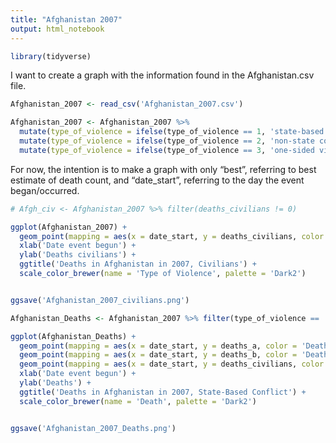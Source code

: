 ```yaml
---
title: "Afghanistan 2007"
output: html_notebook
---
```

```r
library(tidyverse)
```
I want to create a graph with the information found in the Afghanistan.csv file.
```r
Afghanistan_2007 <- read_csv('Afghanistan_2007.csv')
```


```r
Afghanistan_2007 <- Afghanistan_2007 %>%
  mutate(type_of_violence = ifelse(type_of_violence == 1, 'state-based conflict', type_of_violence)) %>%
  mutate(type_of_violence = ifelse(type_of_violence == 2, 'non-state conflict', type_of_violence)) %>%
  mutate(type_of_violence = ifelse(type_of_violence == 3, 'one-sided violence', type_of_violence))
```

For now, the intention is to make a graph with only "best", referring to best estimate of death count, and "date_start", referring to the day the event began/occurred.
```r
# Afgh_civ <- Afghanistan_2007 %>% filter(deaths_civilians != 0)

ggplot(Afghanistan_2007) +
  geom_point(mapping = aes(x = date_start, y = deaths_civilians, color = type_of_violence), size = .6) +
  xlab('Date event begun') +
  ylab('Deaths civilians') +
  ggtitle('Deaths in Afghanistan in 2007, Civilians') +
  scale_color_brewer(name = 'Type of Violence', palette = 'Dark2')


ggsave('Afghanistan_2007_civilians.png')
```

```r
Afghanistan_Deaths <- Afghanistan_2007 %>% filter(type_of_violence == 'state-based conflict')

ggplot(Afghanistan_Deaths) +
  geom_point(mapping = aes(x = date_start, y = deaths_a, color = 'Deaths side a'), size = .6) +
  geom_point(mapping = aes(x = date_start, y = deaths_b, color = 'Death side b'), size = .6) +
  geom_point(mapping = aes(x = date_start, y = deaths_civilians, color = 'Deaths civilian'), size = .6) +
  xlab('Date event begun') +
  ylab('Deaths') +
  ggtitle('Deaths in Afghanistan in 2007, State-Based Conflict') +
  scale_color_brewer(name = 'Death', palette = 'Dark2')


ggsave('Afghanistan_2007_Deaths.png')
```